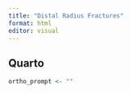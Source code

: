 ```yaml
---
title: "Distal Radius Fractures"
format: html
editor: visual
---
```


## Quarto

```r
ortho_prompt <- ""
```


